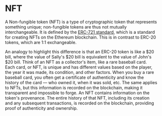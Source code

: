 # NFT

A Non-fungible token (NFT) is a type of cryptographic token that represents something unique;
non-fungible tokens are thus not mutually interchangeable.
It is defined by the [ERC-721 standard](https://eips.ethereum.org/EIPS/eip-721), which is a standard for creating NFTs on the Ethereum blockchain.
This is in contrast to ERC-20 tokens, which are 1:1 exchangeable.

An analogy to highlight this difference is that an ERC-20 token is like a \$20 bill, where the value of Sally's \$20 bill is equivalent to the value of John's \$20 bill.
Think of an NFT as a collector's item, like a rare baseball card. Each card, or NFT, is unique and has different values based on the player, the year it was made, its condition, and other factors.
When you buy a rare baseball card, you often get a certificate of authenticity and know the history of the card — who owned it, when it was sold, etc. The same applies to NFTs, but this information is recorded on the blockchain, making it transparent and impossible to forge.
An NFT contains information on the token's provenance. The entire history of that NFT,
including its creation and any subsequent transactions, is recorded on the blockchain, providing proof of authenticity and ownership.
